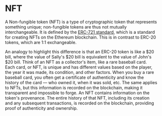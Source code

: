 # NFT

A Non-fungible token (NFT) is a type of cryptographic token that represents something unique;
non-fungible tokens are thus not mutually interchangeable.
It is defined by the [ERC-721 standard](https://eips.ethereum.org/EIPS/eip-721), which is a standard for creating NFTs on the Ethereum blockchain.
This is in contrast to ERC-20 tokens, which are 1:1 exchangeable.

An analogy to highlight this difference is that an ERC-20 token is like a \$20 bill, where the value of Sally's \$20 bill is equivalent to the value of John's \$20 bill.
Think of an NFT as a collector's item, like a rare baseball card. Each card, or NFT, is unique and has different values based on the player, the year it was made, its condition, and other factors.
When you buy a rare baseball card, you often get a certificate of authenticity and know the history of the card — who owned it, when it was sold, etc. The same applies to NFTs, but this information is recorded on the blockchain, making it transparent and impossible to forge.
An NFT contains information on the token's provenance. The entire history of that NFT,
including its creation and any subsequent transactions, is recorded on the blockchain, providing proof of authenticity and ownership.
